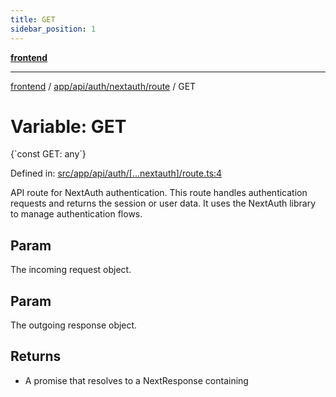 ```yaml
---
title: GET
sidebar_position: 1
---
```



[**frontend**](../../../../../..)

***

[frontend](../../../../../..) / [app/api/auth/nextauth/route](..) / GET

# Variable: GET

<CodeBlock language="ts">
{`const GET: any`}
</CodeBlock>

Defined in: [src/app/api/auth/\[...nextauth\]/route.ts:4](https://github.com/svsticky/CommitteeClash/blob/e5fd1c9fb89fe447a4c38e43ebba51eb1e51230c/frontend/src/app/api/auth/[...nextauth]/route.ts#L4)

API route for NextAuth authentication.
This route handles authentication requests and returns the session or user data.
It uses the NextAuth library to manage authentication flows.

## Param

The incoming request object.

## Param

The outgoing response object.

## Returns

- A promise that resolves to a NextResponse containing
